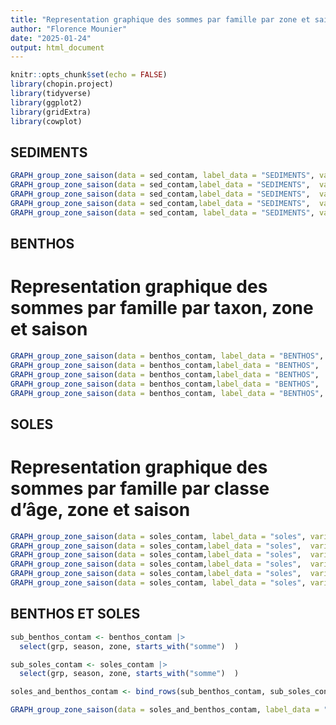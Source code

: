```yaml
---
title: "Representation graphique des sommes par famille par zone et saison"
author: "Florence Mounier"
date: "2025-01-24"
output: html_document
---
```



```r
knitr::opts_chunk$set(echo = FALSE)
library(chopin.project)
library(tidyverse)
library(ggplot2)
library(gridExtra)
library(cowplot)
```

## SEDIMENTS

```r
GRAPH_group_zone_saison(data = sed_contam, label_data = "SEDIMENTS", variable = "sommePCB_ng_gdw", label_y=expression(paste(sum(),"PCB")), wd="")
GRAPH_group_zone_saison(data = sed_contam,label_data = "SEDIMENTS",  variable = "sommePFCA_ng_gdw", label_y=expression(paste(sum(),"PFCA")), wd="Output/SEDIMENTS/")
GRAPH_group_zone_saison(data = sed_contam,label_data = "SEDIMENTS",  variable = "sommePFSA_ng_gdw", label_y=expression(paste(sum(),"PFSA")), wd="Output/SEDIMENTS/")
GRAPH_group_zone_saison(data = sed_contam,label_data = "SEDIMENTS",  variable = "sommeFOSA_ng_gdw", label_y=expression(paste(sum(),"FOSA et FOSAA")), wd="Output/SEDIMENTS/")
GRAPH_group_zone_saison(data = sed_contam, label_data = "SEDIMENTS", variable = "sommeHBCDD_ng_gdw", label_y=expression(paste(sum(),"HBCDD")), wd="Output/SEDIMENTS/")
```


## BENTHOS


# Representation graphique des sommes par famille par taxon, zone et saison

```r
GRAPH_group_zone_saison(data = benthos_contam, label_data = "BENTHOS", variable = "sommePCB_ng_gdw", label_y=expression(paste(sum(),"PCB")), wd="")
GRAPH_group_zone_saison(data = benthos_contam,label_data = "BENTHOS",  variable = "sommePFCA_ng_gdw", label_y=expression(paste(sum(),"PFCA")), wd="")
GRAPH_group_zone_saison(data = benthos_contam,label_data = "BENTHOS",  variable = "sommePFSA_ng_gdw", label_y=expression(paste(sum(),"PFSA")), wd="")
GRAPH_group_zone_saison(data = benthos_contam,label_data = "BENTHOS",  variable = "sommeFOSA_ng_gdw", label_y=expression(paste(sum(),"FOSA et FOSAA")), wd="")
GRAPH_group_zone_saison(data = benthos_contam, label_data = "BENTHOS", variable = "sommeHBCDD_ng_gdw", label_y=expression(paste(sum(),"HBCDD")), wd="")
```


## SOLES


# Representation graphique des sommes par famille par classe d'âge, zone et saison

```r
GRAPH_group_zone_saison(data = soles_contam, label_data = "soles", variable = "sommePCB_ng_gdw", label_y=expression(paste(sum(),"PCB")), wd = "")
GRAPH_group_zone_saison(data = soles_contam,label_data = "soles",  variable = "sommePFCA_ng_gdw", label_y=expression(paste(sum(),"PFCA")), wd = "")
GRAPH_group_zone_saison(data = soles_contam,label_data = "soles",  variable = "sommePFSA_ng_gdw", label_y=expression(paste(sum(),"PFSA")), wd = "")
GRAPH_group_zone_saison(data = soles_contam,label_data = "soles",  variable = "sommeFOSA_ng_gdw", label_y=expression(paste(sum(),"FOSA et FOSAA")), wd = "")
GRAPH_group_zone_saison(data = soles_contam,label_data = "soles",  variable = "sommeautres_ng_gdw", label_y=expression(paste(sum(),"autres PFAS")), wd = "")
GRAPH_group_zone_saison(data = soles_contam, label_data = "soles", variable = "sommeHBCDD_ng_gdw", label_y=expression(paste(sum(),"HBCDD")), wd = "")
```

## BENTHOS ET SOLES

```r
sub_benthos_contam <- benthos_contam |> 
  select(grp, season, zone, starts_with("somme")  )

sub_soles_contam <- soles_contam |> 
  select(grp, season, zone, starts_with("somme")  )

soles_and_benthos_contam <- bind_rows(sub_benthos_contam, sub_soles_contam)

GRAPH_group_zone_saison(data = soles_and_benthos_contam, label_data = "soles et benthos", variable = "sommePCB_ng_gdw", label_y=expression(paste(sum(),"PCB")), wd = "")
```



